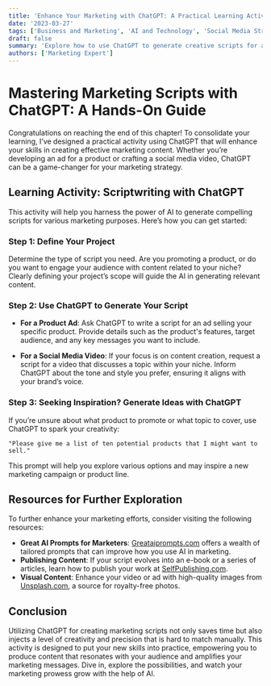 ```yaml
---
title: 'Enhance Your Marketing with ChatGPT: A Practical Learning Activity'
date: '2023-03-27'
tags: ['Business and Marketing', 'AI and Technology', 'Social Media Strategy']
draft: false
summary: 'Explore how to use ChatGPT to generate creative scripts for ads and social media videos, perfect for promoting products or services in your niche.'
authors: ['Marketing Expert']
---
```


# Mastering Marketing Scripts with ChatGPT: A Hands-On Guide

Congratulations on reaching the end of this chapter! To consolidate your learning, I’ve designed a practical activity using ChatGPT that will enhance your skills in creating effective marketing content. Whether you’re developing an ad for a product or crafting a social media video, ChatGPT can be a game-changer for your marketing strategy.

## Learning Activity: Scriptwriting with ChatGPT

This activity will help you harness the power of AI to generate compelling scripts for various marketing purposes. Here’s how you can get started:

### Step 1: Define Your Project

Determine the type of script you need. Are you promoting a product, or do you want to engage your audience with content related to your niche? Clearly defining your project’s scope will guide the AI in generating relevant content.

### Step 2: Use ChatGPT to Generate Your Script

- **For a Product Ad**: Ask ChatGPT to write a script for an ad selling your specific product. Provide details such as the product's features, target audience, and any key messages you want to include.

- **For a Social Media Video**: If your focus is on content creation, request a script for a video that discusses a topic within your niche. Inform ChatGPT about the tone and style you prefer, ensuring it aligns with your brand’s voice.

### Step 3: Seeking Inspiration? Generate Ideas with ChatGPT

If you’re unsure about what product to promote or what topic to cover, use ChatGPT to spark your creativity:

```plaintext
"Please give me a list of ten potential products that I might want to sell."
```

This prompt will help you explore various options and may inspire a new marketing campaign or product line.

## Resources for Further Exploration

To further enhance your marketing efforts, consider visiting the following resources:

- **Great AI Prompts for Marketers**: [Greataiprompts.com](https://www.greataiprompts.com/chat-gpt/chat-gpt-prompts-for-marketers/) offers a wealth of tailored prompts that can improve how you use AI in marketing.
- **Publishing Content**: If your script evolves into an e-book or a series of articles, learn how to publish your work at [SelfPublishing.com](https://selfpublishing.com/how-to-publish-an-ebook/).
- **Visual Content**: Enhance your video or ad with high-quality images from [Unsplash.com](http://unsplash.com/), a source for royalty-free photos.

## Conclusion

Utilizing ChatGPT for creating marketing scripts not only saves time but also injects a level of creativity and precision that is hard to match manually. This activity is designed to put your new skills into practice, empowering you to produce content that resonates with your audience and amplifies your marketing messages. Dive in, explore the possibilities, and watch your marketing prowess grow with the help of AI.
